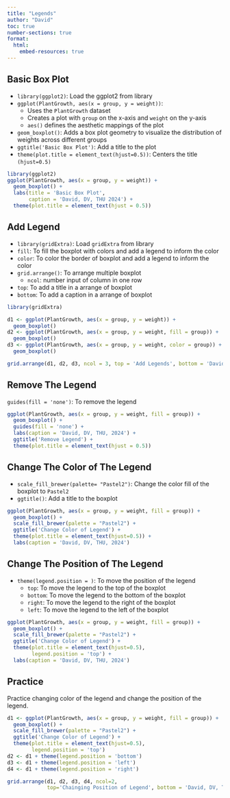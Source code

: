 ```yaml
---
title: "Legends"
author: "David"
toc: true
number-sections: true
format: 
  html: 
    embed-resources: true
---
```

## Basic Box Plot

- `library(ggplot2)`: Load the ggplot2 from library
- `ggplot(PlantGrowth, aes(x = group, y = weight))`:
  - Uses the `PlantGrowth` dataset
  - Creates a plot with `group` on the x-axis and `weight` on the y-axis
  - `aes()` defines the aesthetic mappings of the plot
- `geom_boxplot()`: Adds a box plot geometry to visualize the distribution of weights across different groups
- `ggtitle('Basic Box Plot')`: Add a title to the plot
- `theme(plot.title = element_text(hjust=0.5))`: Centers the title `(hjust=0.5)`

```r
library(ggplot2)
ggplot(PlantGrowth, aes(x = group, y = weight)) +
  geom_boxplot() +
  labs(title = 'Basic Box Plot', 
       caption = 'David, DV, THU 2024') +
  theme(plot.title = element_text(hjust = 0.5))

```

## Add Legend

- `library(gridExtra)`: Load `gridExtra` from library
- `fill`: To fill the boxplot with colors and add a legend to inform the color
- `color`: To color the border of boxplot and add a legend to inform the color
- `grid.arrange()`: To arrange multiple boxplot
  - `ncol`: number input of column in one row
- `top`: To add a title in a arrange of boxplot
- `bottom`: To add a caption in a arrange of boxplot

```r
library(gridExtra)

d1 <- ggplot(PlantGrowth, aes(x = group, y = weight)) +
  geom_boxplot()
d2 <- ggplot(PlantGrowth, aes(x = group, y = weight, fill = group)) +
  geom_boxplot()
d3 <- ggplot(PlantGrowth, aes(x = group, y = weight, color = group)) + 
  geom_boxplot()

grid.arrange(d1, d2, d3, ncol = 3, top = 'Add Legends', bottom = 'David, DV, THU, 2024')
```

## Remove The Legend

`guides(fill = 'none')`: To remove the legend

```r
ggplot(PlantGrowth, aes(x = group, y = weight, fill = group)) + 
  geom_boxplot() +
  guides(fill = 'none') +
  labs(caption = 'David, DV, THU, 2024') +
  ggtitle('Remove Legend') +
  theme(plot.title = element_text(hjust = 0.5))
```

## Change The Color of The Legend

- `scale_fill_brewer(palette= "Pastel2")`: Change the color fill of the boxplot to `Pastel2`
- `ggtitle()`: Add a title to the boxplot

```r
ggplot(PlantGrowth, aes(x = group, y = weight, fill = group)) +
  geom_boxplot() +
  scale_fill_brewer(palette = "Pastel2") +
  ggtitle('Change Color of Legend') +
  theme(plot.title = element_text(hjust=0.5)) +
  labs(caption = 'David, DV, THU, 2024')
```

## Change The Position of The Legend

- `theme(legend.position = )`: To move the position of the legend
  - `top`: To move the legend to the top of the boxplot
  - `bottom`: To move the legend to the bottom of the boxplot
  - `right`: To move the legend to the right of the boxplot
  - `left`: To move the legend to the left of the boxplot

```r
ggplot(PlantGrowth, aes(x = group, y = weight, fill = group)) +
  geom_boxplot() +
  scale_fill_brewer(palette = "Pastel2") +
  ggtitle('Change Color of Legend') +
  theme(plot.title = element_text(hjust=0.5),
        legend.position = 'top') +
  labs(caption = 'David, DV, THU, 2024')
```

## Practice

Practice changing color of the legend and change the position of the legend.

```r
d1 <- ggplot(PlantGrowth, aes(x = group, y = weight, fill = group)) +
  geom_boxplot() +
  scale_fill_brewer(palette = "Pastel2") +
  ggtitle('Change Color of Legend') +
  theme(plot.title = element_text(hjust=0.5),
        legend.position = 'top')
d2 <- d1 + theme(legend.position = 'bottom')
d3 <- d1 + theme(legend.position = 'left')
d4 <- d1 + theme(legend.position = 'right')

grid.arrange(d1, d2, d3, d4, ncol=2,
             top='Chainging Position of Legend', bottom = 'David, DV, THU, 2024')
```